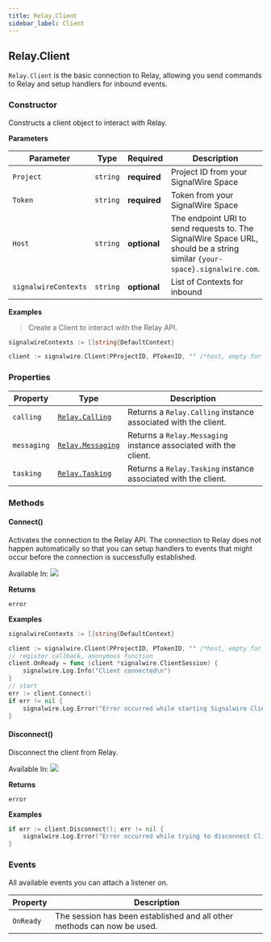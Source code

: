 ```yaml
---
title: Relay.Client
sidebar_label: Client
---
```


[relay-calling]: /sdks/reference/realtime-sdk/v2/sdks/golang/calling
[relay-messaging]: /sdks/reference/realtime-sdk/v2/sdks/golang/messaging
[relay-task]: /sdks/reference/realtime-sdk/v2/sdks/golang/task

## Relay.Client

`Relay.Client` is the basic connection to Relay, allowing you send commands to Relay and setup handlers for inbound events.

### Constructor

Constructs a client object to interact with Relay.

**Parameters**

| Parameter | Type | Required | Description |
| --------- | ---- | -------- | ----------- |
| `Project` | `string` | **required** | Project ID from your SignalWire Space |
| `Token` | `string` | **required** | Token from your SignalWire Space |
| `Host` | `string` | **optional** | The endpoint URI to send requests to. The SignalWire Space URL, should be a string similar `{your-space}.signalwire.com`. |
| `signalwireContexts` | `string` | **optional** | List of Contexts for inbound |

**Examples**

> Create a Client to interact with the Relay API.

```go
signalwireContexts := []string{DefaultContext}

client := signalwire.Client(PProjectID, PTokenID, "" /*host, empty for default*/, signalwireContexts)
```

### Properties

| Property | Type | Description |
| -------- | ---- | ----------- |
| `calling` | [`Relay.Calling`][relay-calling] | Returns a `Relay.Calling` instance associated with the client. |
| `messaging` | [`Relay.Messaging`][relay-messaging] | Returns a `Relay.Messaging` instance associated with the client. |
| `tasking` | [`Relay.Tasking`][relay-task] | Returns a `Relay.Tasking` instance associated with the client. |

### Methods

#### Connect()

Activates the connection to the Relay API. The connection to Relay does not happen automatically so that you can setup handlers to events that might occur before the connection is successfully established.

Available In: <img class="method-available-tag" src="https://img.shields.io/badge/-v1.0+-brightgreen.svg" />

**Returns**

`error`

**Examples**

```go
signalwireContexts := []string{DefaultContext}

client := signalwire.Client(PProjectID, PTokenID, "" /*host, empty for default*/, signalwireContexts)
// register callback, anonymous function
client.OnReady = func (client *signalwire.ClientSession) {
	signalwire.Log.Info("Client connected\n")
}
// start
err := client.Connect()
if err != nil {
	signalwire.Log.Error("Error occurred while starting Signalwire Client\n")
}
```

#### Disconnect()

Disconnect the client from Relay.

Available In: <img class="method-available-tag" src="https://img.shields.io/badge/-v1.0+-brightgreen.svg" />

**Returns**

`error`

**Examples**

```go
if err := client.Disconnect(); err != nil {
	signalwire.Log.Error("Error occurred while trying to disconnect Client\n")
}
```

### Events

All available events you can attach a listener on.

| Property | Description |
| -------- | ----------- |
| `OnReady` | The session has been established and all other methods can now be used. |